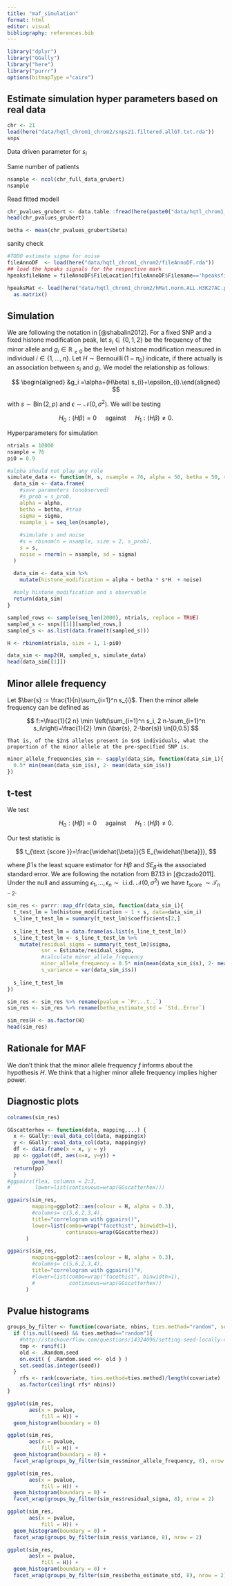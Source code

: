 ```yaml
---
title: "maf_simulation"
format: html
editor: visual
bibliography: references.bib
---
```


```r
library("dplyr")
library("GGally")
library("here")
library("purrr")
options(bitmapType ="cairo")
```

## Estimate simulation hyper parameters based on real data

```r
chr <- 21
load(here("data/hqtl_chrom1_chrom2/snps21.filtered.allGT.txt.rda"))
snps
```

Data driven parameter for $s_i$

Same number of patients

```r
nsample <- ncol(chr_full_data_grubert)
nsample
```

Read fitted modell

```r
chr_pvalues_grubert <- data.table::fread(here(paste0("data/hqtl_chrom1_chrom2/results/cisQTLs_H3K27AC_chr",chr,".txt")))
head(chr_pvalues_grubert)
```

```r
betha <- mean(chr_pvalues_grubert$beta)
```

sanity check

```r
#TODO estimate sigma for noise
fileAnnoDF  <- load(here("data/hqtl_chrom1_chrom2/fileAnnoDF.rda"))
## load the hpeaks signals for the respective mark
hpeaksfileName = fileAnnoDF$FileLocation[fileAnnoDF$Filename=='hpeaksfileName'&fileAnnoDF$Mark==21]

hpeaksMat <- load(here("data/hqtl_chrom1_chrom2/hMat.norm.ALL.H3K27AC.peer_lS_5.txt.rda")) %>%
  as.matrix()
```

## Simulation

We are following the notation in [@shabalin2012]. For a fixed SNP and a fixed histone modification peak, let $s_i\in \{0,1,2\}$ be the frequency of the minor allele and $g_i \in \mathbb{R}_{\geq 0}$ be the level of histone modification measured in individual $i \in \{1,\ldots, n\}$. Let $H \sim \mathop{Bernouilli}(1-\pi_0)$ indicate, if there actually is an association between $s_i$ and $g_i$. We model the relationship as follows:

$$
\begin{aligned} &g_i =\alpha+(H\beta)  s_{i}+\epsilon_{i}.\end{aligned}
$$

with $s \sim \operatorname{Bin}(2,p)$ and $\epsilon \sim \mathcal{N}\left(0, \sigma^2\right)$. We will be testing

$$
H_0: (H\beta) =0 \quad \text { against } \quad H_1: (H\beta) \neq 0.  
$$

Hyperparameters for simulation

```r
ntrials = 10000
nsample = 76
pi0 = 0.9
```

```r
#alpha should not play any role
simulate_data <- function(H, s, nsample = 76, alpha = 50, betha = 50, sigma = 120){
  data_sim <- data.frame(
    #save parameters (unobserved)
    #s_prob = s_prob,
    alpha = alpha,
    betha = betha, #true
    sigma = sigma,
    nsample_i = seq_len(nsample),
    
    #simulate s and noise
    #s = rbinom(n = nsample, size = 2, s_prob),
    s = s,
    noise = rnorm(n = nsample, sd = sigma)
  )

  data_sim <- data_sim %>% 
    mutate(histone_modification = alpha + betha * s*H  + noise)
  
  #only histone_modification and s observable
  return(data_sim)
}
```

```r
sampled_rows <- sample(seq_len(2000), ntrials, replace = TRUE)
sampled_s <- snps[[1]][sampled_rows,]
sampled_s <- as.list(data.frame(t(sampled_s)))
```

```r
H <- rbinom(ntrials, size = 1, 1-pi0)

data_sim <- map2(H, sampled_s, simulate_data)
head(data_sim[[1]])
```

## Minor allele frequency

Let $\bar{s} := \frac{1}{n}\sum_{i=1}^n s_{i}$. Then the minor allele frequency can be defined as

$$
f:=\frac{1}{2 n} \min \left(\sum_{i=1}^n s_i, 2 n-\sum_{i=1}^n s_i\right)=\frac{1}{2} \min (\bar{s}, 2-\bar{s}) \in[0,0.5]
$$

    That is, of the $2n$ alleles present in $n$ individuals, what the proportion of the minor allele at the pre-specified SNP is.

```r
minor_allele_frequencies_sim <- sapply(data_sim, function(data_sim_i){
  0.5* min(mean(data_sim_i$s), 2- mean(data_sim_i$s))
})
```

## t-test

We test

$$
H_0: (H\beta) =0 \quad \text { against } \quad H_1: (H\beta) \neq 0.  
$$

Our test statistic is

$$
t_{\text {score }}=\frac{\widehat{\beta}}{S E_{\widehat{\beta}}},
$$

where $\widehat{\beta}$ is the least square estimator for $H\beta$ and $S E_{\widehat{\beta}}$ is the associated standard error. We are following the notation from B7.13 in [@czado2011]. Under the null and assuming $\epsilon_{1},\ldots , \epsilon_{n} \sim \text { i.i.d. } \mathcal{N}\left(0, \sigma^2\right)$ we have $t_{\text {score }} \sim \mathcal{T}_{n-2}$.

```r
sim_res <- purrr::map_dfr(data_sim, function(data_sim_i){
  t_test_lm = lm(histone_modification ~ 1 + s, data=data_sim_i)
  s_line_t_test_lm = summary(t_test_lm)$coefficients[2,]
  
  s_line_t_test_lm = data.frame(as.list(s_line_t_test_lm))
  s_line_t_test_lm <- s_line_t_test_lm %>%
    mutate(residual_sigma = summary(t_test_lm)$sigma,
           snr = Estimate/residual_sigma,
           #calculate minor_allele_frequency
           minor_allele_frequency = 0.5* min(mean(data_sim_i$s), 2- mean(data_sim_i$s)), 
           s_variance = var(data_sim_i$s))
  
  s_line_t_test_lm
})

sim_res <- sim_res %>% rename(pvalue = `Pr...t..`)
sim_res <- sim_res %>% rename(betha_estimate_std = `Std..Error`)

sim_res$H <- as.factor(H)
head(sim_res)
```

## Rationale for MAF

We don't think that the minor allele frequency $f$ informs about the hypothesis $H$. We think that a higher minor allele frequency implies higher power.

## Diagnostic plots

```r
colnames(sim_res)
```

```r
GGscatterhex <- function(data, mapping,...) {
  x <- GGally::eval_data_col(data, mapping$x)
  y <- GGally::eval_data_col(data, mapping$y)
  df <- data.frame(x = x, y = y)
  pp <- ggplot(df, aes(x=x, y=y)) +
        geom_hex()
  return(pp)
  }
#ggpairs(flea, columns = 2:3,
#        lower=list(continuous=wrap(GGscatterhex)))
```

```r
ggpairs(sim_res, 
        mapping=ggplot2::aes(colour = H, alpha = 0.3),
        #columns= c(5,6,2,3,4), 
        title="correlogram with ggpairs()",
        lower=list(combo=wrap("facethist", binwidth=1),
                   continuous=wrap(GGscatterhex))
      ) 

```

```r
ggpairs(sim_res, 
        mapping=ggplot2::aes(colour = H, alpha = 0.3),
        #columns= c(5,6,2,3,4), 
        title="correlogram with ggpairs()"#,
        #lower=list(combo=wrap("facethist", binwidth=1),
        #           continuous=wrap(GGscatterhex))
      ) 

```

## Pvalue histograms

```r
groups_by_filter <- function(covariate, nbins, ties.method="random", seed=NULL){
  if (!is.null(seed) && ties.method=="random"){
    #http://stackoverflow.com/questions/14324096/setting-seed-locally-not-globally-in-r?rq=1
    tmp <- runif(1)
    old <- .Random.seed
    on.exit( { .Random.seed <<- old } )
    set.seed(as.integer(seed)) 
  }
	rfs <- rank(covariate, ties.method=ties.method)/length(covariate)
	as.factor(ceiling( rfs* nbins))
}
```

```r
ggplot(sim_res, 
       aes(x = pvalue,
           fill = H)) +
  geom_histogram(boundary = 0) 
```

```r
ggplot(sim_res, 
       aes(x = pvalue,
           fill = H)) +
  geom_histogram(boundary = 0) +
  facet_wrap(groups_by_filter(sim_res$minor_allele_frequency, 8), nrow = 2)
```

```r
ggplot(sim_res, 
       aes(x = pvalue,
           fill = H)) +
  geom_histogram(boundary = 0) +
  facet_wrap(groups_by_filter(sim_res$residual_sigma, 8), nrow = 2)
```

```r
ggplot(sim_res, 
       aes(x = pvalue,
           fill = H)) +
  geom_histogram(boundary = 0) +
  facet_wrap(groups_by_filter(sim_res$s_variance, 8), nrow = 2)
```

```r
ggplot(sim_res, 
       aes(x = pvalue,
           fill = H)) +
  geom_histogram(boundary = 0) +
  facet_wrap(groups_by_filter(sim_res$betha_estimate_std, 8), nrow = 2)
```
